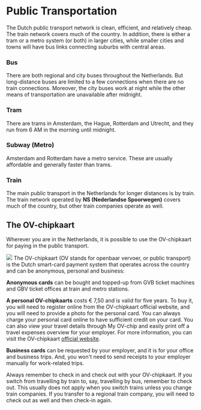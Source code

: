
# Public Transportation

The Dutch public transport network is clean, efficient, and relatively cheap. The train network covers much of the country. In addition, there is either a tram or a metro system (or both) in larger cities, while smaller cities and towns will have bus links connecting suburbs with central areas. 

### Bus
There are both regional and city buses throughout the Netherlands. But long-distance buses are limited to a few connections when there are no train connections. Moreover, the city buses work at night while the other means of transportation are unavailable after midnight.

### Tram
There are trams in Amsterdam, the Hague, Rotterdam and Utrecht, and they run from 6 AM in the morning until midnight.

### Subway (Metro)
Amsterdam and Rotterdam have a metro service. These are usually affordable and generally faster than trams.

### Train
The main public transport in the Netherlands for longer distances is by train. The train network operated by **NS (Nederlandse Spoorwegen)** covers much of the country, but other train companies operate as well. 

## The OV-chipkaart
Wherever you are in the Netherlands, it is possible to use the OV-chipkaart for paying in the public transport.

<Image src="ov-chipkaart.jpeg" />
The OV-chipkaart (OV stands for openbaar vervoer, or public transport) is the Dutch smart-card payment system that operates across the country and can be anonymous, personal and business:


**Anonymous cards** can be bought and topped-up from GVB ticket machines and GBV ticket offices at train and metro stations. 

**A personal OV-chipkaarts** costs € 7,50 and is valid for five years. To buy it, you will need to register online from the OV-chipkaart official website, and you will need to provide a photo for the personal card. You can always charge your personal card online to have sufficient credit on your card. You can also view your travel details through My OV-chip and easily print off a travel expenses overview for your employer. For more information, you can visit the OV-chipkaart [official website](https://www.ov-chipkaart.nl/purchase-an-ov-chipkaart/apply-for-personal-ov-chipkaart.htm).

**Business cards** can be requested by your employer, and it is for your office and business trips. And, you won't need to send receipts to your employer manually for work-related trips.

<Callout warning>
    Always remember to check in and check out with your OV-chipkaart. If you switch from travelling by train to, say, travelling by bus, remember to check out. This usually does not apply when you switch trains unless you change train companies. If you transfer to a regional train company, you will need to check out as well and then check-in again.
</Callout>
